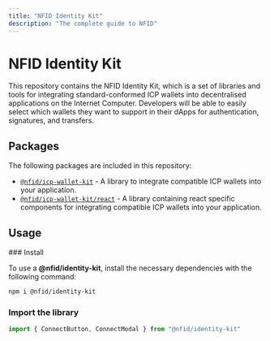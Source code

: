 ```yaml
---
title: "NFID Identity Kit"
description: "The complete guide to NFID"
---
```



# NFID Identity Kit

This repository contains the NFID Identity Kit, which is a set of libraries and tools for integrating 
standard-conformed ICP wallets into decentralised applications on the Internet Computer. Developers will 
be able to easily select which wallets they want to support in their dApps for authentication, signatures, 
and transfers.

## Packages

The following packages are included in this repository:

- [`@nfid/icp-wallet-kit`](/icp-wallet-kit) - A library to integrate compatible ICP wallets
  into your application.
- [`@nfid/icp-wallet-kit/react`](/icp-wallet-kit-react) - A library containing react specific
  components for integrating compatible ICP wallets into your application.

## Usage

<Steps>
### Install

To use a **@nfid/identity-kit**, install the necessary dependencies with the following command:

```sh npm2yarn
npm i @nfid/identity-kit
```

### Import the library

```typescript
import { ConnectButton, ConnectModal } from "@nfid/identity-kit"
```

</Steps>

